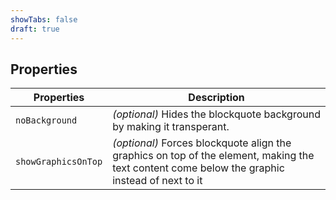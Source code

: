 ```yaml
---
showTabs: false
draft: true
---
```


## Properties

| Properties          | Description                                                                                                                                   |
| ------------------- | --------------------------------------------------------------------------------------------------------------------------------------------- |
| `noBackground`      | _(optional)_ Hides the blockquote background by making it transperant.                                                                        |
| `showGraphicsOnTop` | _(optional)_ Forces blockquote align the graphics on top of the element, making the text content come below the graphic instead of next to it |
